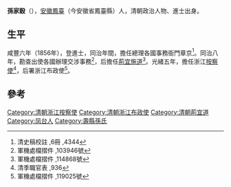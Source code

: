'''孫家穀'''（{{bd|？||？||}}），[[安徽|安徽]][[鳳臺|鳳臺]]（今安徽省鳳臺縣）人，清朝政治人物、進士出身。
==生平==
咸豐六年（1856年），登進士，同治年間，擔任總理各國事務衙門章京<ref>清史稿校註 ,6冊 ,4344</ref>。同治八年，勘查出使各國辦理交涉事務<ref>軍機處檔摺件 ,103946號</ref>，后擔任[[荊宜施道|荊宜施道]]<ref>軍機處檔摺件 ,114868號</ref>。光緒五年，擔任浙江[[按察使|按察使]]<ref>清季職官表 ,936</ref>，后署浙江布政使<ref>軍機處檔摺件 ,119025號</ref>。

==參考==
{{reflist}}
{{清朝人物小作品}}
{{咸豐六年丙辰科殿試金榜}}
{{DEFAULTSORT:Sun孙}}
[[Category:清朝浙江按察使|Category:清朝浙江按察使]]
[[Category:清朝浙江布政使|Category:清朝浙江布政使]]
[[Category:清朝荊宜道|Category:清朝荊宜道]]
[[Category:凤台人|Category:凤台人]]
[[Category:壽縣孫氏|Category:壽縣孫氏]]